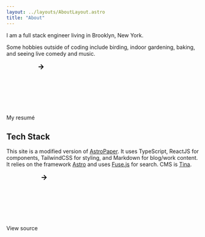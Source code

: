 ```yaml
---
layout: ../layouts/AboutLayout.astro
title: "About"
---
```


I am a full stack engineer living in Brooklyn, New York.

Some hobbies outside of coding include birding, indoor gardening, baking, and seeing live comedy and music.

<LinkButton href="https://rachelcantor.net">My resumé <svg xmlns="http://www.w3.org/2000/svg"><path d="m11.293 17.293 1.414 1.414L19.414 12l-6.707-6.707-1.414 1.414L15.586 11H6v2h9.586z"></path></svg></LinkButton>

## Tech Stack

This site is a modified version of [AstroPaper](https://github.com/satnaing/astro-paper). It uses TypeScript, ReactJS for components, TailwindCSS for styling, and Markdown for blog/work content. It relies on the framework [Astro](https://astro.build) and uses [Fuse.js](https://www.fusejs.io) for search. CMS is [Tina](https://tina.io).

<LinkButton href="https://github.com/rachelslurs/website">View source <svg xmlns="http://www.w3.org/2000/svg"><path d="m11.293 17.293 1.414 1.414L19.414 12l-6.707-6.707-1.414 1.414L15.586 11H6v2h9.586z"></path></svg></LinkButton>
